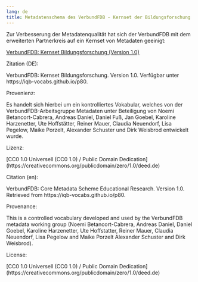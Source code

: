 ```yaml
---
lang: de
title: Metadatenschema des VerbundFDB - Kernset der Bildungsforschung
---
```


Zur Verbesserung der Metadatenqualität hat sich der VerbundFDB mit dem erweiterten Partnerkreis auf ein Kernset von Metadaten geeinigt:

[VerbundFDB: Kernset Bildungsforschung (Version 1.0)](https://iqb-vocabs.github.io/p80/)

Zitation (DE):

VerbundFDB: Kernset Bildungsforschung. Version 1.0. Verfügbar unter https://iqb-vocabs.github.io/p80. 

Provenienz:

Es handelt sich hierbei um ein kontrolliertes Vokabular, welches von der VerbundFDB-Arbeitsgruppe Metadaten unter Beteiligung von Noemi Betancort-Cabrera, Andreas Daniel, Daniel Fuß, Jan Goebel, Karoline Harzenetter, Ute Hoffstätter, Reiner Mauer, Claudia Neuendorf, Lisa Pegelow, Maike Porzelt, Alexander Schuster und Dirk Weisbrod entwickelt wurde.

Lizenz:

[CC0 1.0 Universell (CC0 1.0) / Public Domain Dedication] (https://creativecommons.org/publicdomain/zero/1.0/deed.de)


Citation (en):

VerbundFDB: Core Metadata Scheme Educational Research. Version 1.0. Retrieved from https://iqb-vocabs.github.io/p80.

Provenance:

This is a controlled vocabulary developed and used by the VerbundFDB metadata working group (Noemi Betancort-Cabrera, Andreas Daniel, Daniel Goebel, Karoline Harzenetter, Ute Hoffstatter, Reiner Mauer, Claudia Neuendorf, Lisa Pegelow and Maike Porzelt Alexander Schuster and Dirk Weisbrod).

License:

[CC0 1.0 Universell (CC0 1.0) / Public Domain Dedication] (https://creativecommons.org/publicdomain/zero/1.0/deed.de)